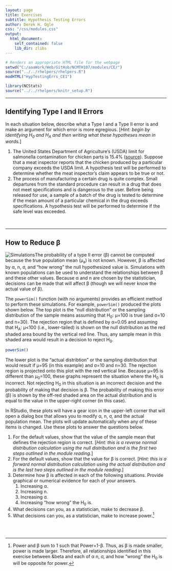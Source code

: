 ```yaml
---
layout: page
title: Exercises
subtitle: Hypothesis Testing Errors
author: Derek H. Ogle
css: "/css/modules.css"
output:
  html_document:
    self_contained: false
    lib_dir: zlibs
---
```


```r
# Renders an appropriate HTML file for the webpage
setwd("C:/aaaWork/Web/GitHub/NCMTH107/modules/CE/")
source("../../rhelpers/rhelpers.R")
modHTML("HypTestingErrs_CE1")
```

```r
library(NCStats)
source("../../rhelpers/knitr_setup.R")
```

----

## Identifying Type I and II Errors

In each situation below, describe what a Type I and a Type II error is and make an argument for which error is more egregious. [*Hint: begin by identifying H<sub>0</sub> and H<sub>A</sub> and then writing what these hypotheses mean in words.*]

1. The United States Department of Agriculture's (USDA) limit for salmonella contamination for chicken parts is 15.4% ([source](http://www.foodsafetynews.com/2015/01/fsis-releases-new-salmonella-campylobacter-performance-standards-for-poultry/)). Suppose that a meat inspector reports that the chicken produced by a particular company exceeds the USDA limit. A hypothesis test will be performed to determine whether the meat inspector's claim appears to be true or not.
1. The process of manufacturing a certain drug is quite complex. Small departures from the standard procedure can result in a drug that does not meet specifications and is dangerous to the user. Before being released for use, a sample of a batch of the drug is tested to determine if the mean amount of a particular chemical in the drug exceeds specifications. A hypothesis test will be performed to determine if the safe level was exceeded.

<br>

----

## How to Reduce &beta;
<img src="http://derekogle.com/NCMTH107/modules/CE/zimgs/computer-1.jpg" alt="Simulations" class="img-right">The probability of a type II error (&beta;) cannot be computed because the true population mean (&mu;<sub>a</sub>) is not known. However, &beta; is affected by &alpha;, n, &sigma;, and "how wrong" the null hypothesized value is. Simulations with known populations can be used to understand the relationships between &beta; and these other values. Because &alpha; and n are chosen by the statistician, decisions can be made that will affect &beta; (though we will never know the actual value of &beta;).

The `powerSim()` function (with no arguments) provides an efficient method to perform these simulations. For example, `powerSim()` produced the plots shown below. The top plot is the "null distribution" or the sampling distribution of the sample means assuming that H<sub>0</sub>: &mu;=100 is true (and &sigma;=10 and n=30). The rejection region that is defined by &alpha;=0.05 and assuming that H<sub>A</sub>: &mu;<100 (i.e., lower-tailed) is shown on the null distribution as the red shaded area bound by the vertical red line. Thus, any sample mean in this shaded area would result in a decision to reject H<sub>0</sub>.

```r
powerSim()
```

The lower plot is the "actual distribtion" or the sampling distribution that would result if &mu;=95 (in this example) and &sigma;=10 and n=30. The rejection region is projected onto this plot with the red vertical line. Because &mu;=95 is different than &mu;<sub>0</sub>=100, these graphs represent the situation where the H<sub>0</sub> is incorrect. Not rejecting H<sub>0</sub> in this situation is an incorrect decision and the probability of making that decision is &beta;. The probability of making this error (&beta;) is shown by the off-red shaded area on the actual distribution and is equal to the value in the upper-right corner (in this case).

In RStudio, these plots will have a gear icon in the upper-left corner that will open a dialog box that allows you to modify &alpha;, n, &sigma;, and the actual population mean. The plots will update automatically when any of these items is changed. Use these plots to answer the questions below.

1. For the default values, show that the value of the sample mean that defines the rejection region is correct. [*Hint: this is a reverse normal distribution calculation using the null distribution and is the first two steps outlined in the module reading.*]
1. For the default values, show that the value for &beta; is correct. [*Hint: this is a forward normal distribution calculation using the actual distribution and is the last two steps outlined in the module reading.*]
1. Determine how &beta; is affected in each of the following situations. Provide graphical or numerical evidence for each of your answers.
    1. Increasing &alpha;.
    1. Increasing n.
    1. Increasing &sigma;.
    1. Increasing "how wrong" the H<sub>0</sub> is.
1. What decisions can you, as a statistician, make to decrease &beta;.
1. What decisions can you, as a statistician, make to increase power.[^power]

<br>
<br>

[^power]: Power and &beta; sum to 1 such that Power=1-&beta;. Thus, as &beta; is made smaller, power is made larger. Therefore, all relationships identified in this exercise between &beta and each of &alpha; n, &sigma;, and how "wrong" the H<sub>0</sub> is will be opposite for power.
